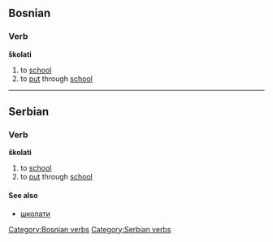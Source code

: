 ==Bosnian==
===Verb===
'''školati'''
#to [[school]]
#to [[put]] through [[school]]
[[Category:Bosnian verbs]]

----

==Serbian==
===Verb===
'''školati'''
#to [[school]]
#to [[put]] through [[school]]
====See also====
*[[школати]]
[[Category:Serbian verbs]]